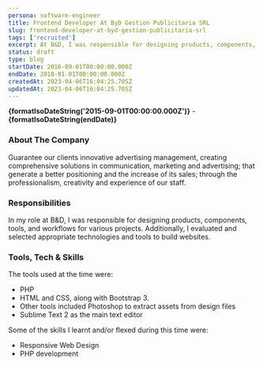 ```yaml
---
persona: software-engineer
title: Frontend Developer At ByD Gestion Publicitaria SRL
slug: frontend-developer-at-byd-gestion-publicitaria-srl
tags: ['recruited']
excerpt: At B&D, I was responsible for designing products, components, tools, and workflows for various projects while evaluating and selecting appropriate technologies to build websites. Some of the tools I used included PHP, HTML, CSS, and Bootstrap 3, with Sublime Text 2 as my main text editor. During my time at B&D, I developed my skills in responsive web design and PHP development.
status: draft
type: blog
startDate: 2016-09-01T00:00:00.000Z
endDate: 2018-01-01T00:00:00.000Z
createdAt: 2023-04-06T16:04:25.705Z
updatedAt: 2023-04-06T16:04:25.705Z
---
```



**{formatIsoDateString('2015-09-01T00:00:00.000Z')}** - **{formatIsoDateString(endDate)}**

### About The Company

Guarantee our clients innovative advertising management, creating comprehensive solutions in communication, marketing and advertising; that generate a better positioning and the increase of its sales; through the professionalism, creativity and experience of our staff.

### Responsibilities

In my role at B&D, I was responsible for designing products, components, tools, and workflows for various projects. Additionally, I evaluated and selected appropriate technologies and tools to build websites.

### Tools, Tech & Skills

The tools used at the time were: 
- PHP
- HTML and CSS, along with Bootstrap 3. 
- Other tools included Photoshop to extract assets from design files
- Sublime Text 2 as the main text editor

Some of the skills I learnt and/or flexed during this time were:
- Responsive Web Design
- PHP development